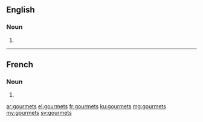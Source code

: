 {{also|Gourmets}}
==English==

===Noun===
{{head|en|noun plural form}}

# {{plural of|gourmet|lang=en}}

----

==French==

===Noun===
{{head|fr|noun plural form|g=m}}

# {{plural of|gourmet|lang=fr}}

[[ar:gourmets]]
[[el:gourmets]]
[[fr:gourmets]]
[[ku:gourmets]]
[[mg:gourmets]]
[[my:gourmets]]
[[sv:gourmets]]